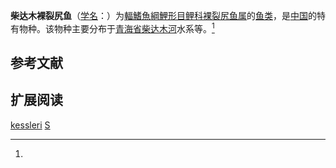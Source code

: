 {{Speciesbox
| name = 柴达木裸裂尻鱼
| status = NE
| status_system = IUCN3.1
| image = 
| genus = Schizopygopsis
| species = kessleri
| authority = {{le|Herzenstein|Solomon Herzenstein}}, 1891<ref name='id6249'>{{cite web| url =http://www.bioinfo.cn/db05/BjdwSpecies.php?action=view&id=6249| title =柴达木裸裂尻鱼| work =中国动物物种编目数据库| publisher =中国科学院微生物研究所| author =中国科学院动物研究所| accessdate =2009-04-11| deadurl =yes| archiveurl =https://web.archive.org/web/20160305015907/http://www.bioinfo.cn/db05/BjdwSpecies.php?action=view&id=6249| archivedate =2016-03-05}}</ref>
| synonyms = 
}}

'''柴达木裸裂尻鱼'''（[[学名|学名]]：{{lang|la|''Schizopygopsis kessleri''}}）为[[輻鰭魚綱|輻鰭魚綱]][[鯉形目|鯉形目]][[鲤科|鲤科]][[裸裂尻鱼属|裸裂尻鱼属]]的[[鱼类|鱼类]]，是[[中国|中国]]的特有物种。该物种主要分布于[[青海省|青海省]][[柴达木河|柴达木河]]水系等。<ref name='id6249'/>

== 参考文献 ==
{{reflist}}

== 扩展阅读 ==
{{refbegin}}
{{wikispecies-inline|Schizopygopsis kessleri|柴达木裸裂尻鱼}}
{{refend}}
{{Taxonbar|from=Q1040771}}

[[Category:裸裂尻鱼属|kessleri]]
[[Category:1891年描述的魚類|S]]


{{鯉形目小作品}}